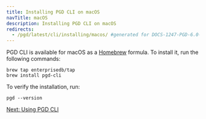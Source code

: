 ```yaml
---
title: Installing PGD CLI on macOS
navTitle: macOS
description: Installing PGD CLI on macOS
redirects:
  - /pgd/latest/cli/installing/macos/ #generated for DOCS-1247-PGD-6.0-Docs
---
```


PGD CLI is available for macOS as a [Homebrew](https://brew.sh/) formula. To install it, run the following commands:

```shell
brew tap enterprisedb/tap
brew install pgd-cli
```

To verify the installation, run:

```shell
pgd --version
```

[Next: Using PGD CLI](../using_cli)
